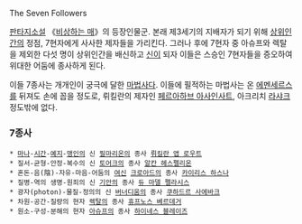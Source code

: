 The Seven Followers

[[판타지소설]] 《[[비상하는 매]]》의 등장인물군.
본래 제3세기의 지배자가 되기 위해 [[상위인간]]의 정점, 7현자에게 사사한 제자들을 가리킨다. 그러나 후에 7현자 중 아슈프와 렉탈을 제외한 다섯 명이 상위인간을 배신하고 [[신]]이 되자 이들은 스승인 7현자들을 증오하여 위대한 어둠에 종사하게 된다.

이들 7종사는 개개인이 궁극에 달한 [[마법사]]다. 이들에 필적하는 마법사는 온 [[에멘세르스]]를 뒤져도 손에 꼽을 정도로, 뤼킬란의 제자인 [[페르아하브 아사인사트]], 아크리치 [[라샤크]] 정도밖에 없다.

=== 7종사 ===
 * [[마나]]-[[시간]]-[[예지]]-[[맹인]]의 신 [[필마리온]]의 종사 [[뤼킬란 앱 로우트]]
 * 질서-균형-안정-복수의 신 [[토어크]]의 종사 [[알칸 헤스펠리온]]
 * 혼돈-음(陰)-자유-마음-어둠의 [[여신]] [[크로아드]]의 종사 [[카이리스 하스나]]
 * 질병-역의 생명-원죄의 신 [[기안]]의 종사 [[듀 마델 펠라시스]]
 * 광자(photon)-물질-정의의 신 [[버너디움]]의 종사 [[쿠하드르 사에바크]]
 * 차원-공간-질량의 현자 [[렉탈]]의 종사 [[휴프노스 베르데거]]
 * 원소-구성-분해의 현자 [[아슈프]]의 종사 [[하이네스 블레이즈]]
